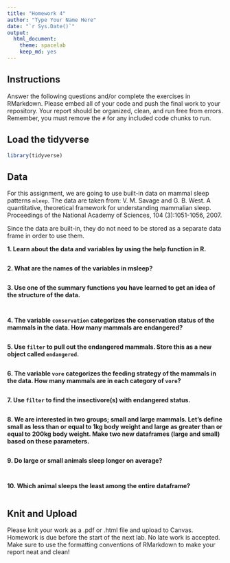 ```yaml
---
title: "Homework 4"
author: "Type Your Name Here"
date: "`r Sys.Date()`"
output:
  html_document: 
    theme: spacelab
    keep_md: yes
---
```


## Instructions
Answer the following questions and/or complete the exercises in RMarkdown. Please embed all of your code and push the final work to your repository. Your report should be organized, clean, and run free from errors. Remember, you must remove the `#` for any included code chunks to run.  

## Load the tidyverse
```r
library(tidyverse)
```

## Data 
For this assignment, we are going to use built-in data on mammal sleep patterns `mleep`. The data are taken from: V. M. Savage and G. B. West. A quantitative, theoretical framework for understanding mammalian sleep. Proceedings of the National Academy of Sciences, 104 (3):1051-1056, 2007.  

Since the data are built-in, they do not need to be stored as a separate data frame in order to use them.  

**1. Learn about the data and variables by using the help function in R.**
```r

```

**2. What are the names of the variables in msleep?**  
```r

```

**3. Use one of the summary functions you have learned to get an idea of the structure of the data.**  
```r

```

```r

```

**4. The variable `conservation` categorizes the conservation status of the mammals in the data. How many mammals are endangered?**
```r

```

**5. Use `filter` to pull out the endangered mammals. Store this as a new object called `endangered`.**
```r

```

**6. The variable `vore` categorizes the feeding strategy of the mammals in the data. How many mammals are in each category of `vore`?**
```r

```

**7. Use `filter` to find the insectivore(s) with endangered status.**
```r

```

**8. We are interested in two groups; small and large mammals. Let's define small as less than or equal to 1kg body weight and large as greater than or equal to 200kg body weight. Make two new dataframes (large and small) based on these parameters.**
```r

```

**9. Do large or small animals sleep longer on average?** 
```r

```

```r

```

**10. Which animal sleeps the least among the entire dataframe?**
```r

```

## Knit and Upload
Please knit your work as a .pdf or .html file and upload to Canvas. Homework is due before the start of the next lab. No late work is accepted. Make sure to use the formatting conventions of RMarkdown to make your report neat and clean!  